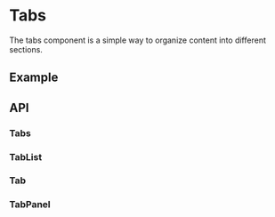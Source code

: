 
<Meta title="Docs/Components/Layout/Tabs" />

# Tabs
The tabs component is a simple way to organize content into different sections.

## Example
<Canvas sourceState="shown" of={TabsStories.Simple} />

## API

### Tabs
<ArgsTable of={Tabs} />

### TabList
<ArgsTable of={TabList} />

### Tab
<ArgsTable of={Tab} />

### TabPanel
<ArgsTable of={TabPanel} />
